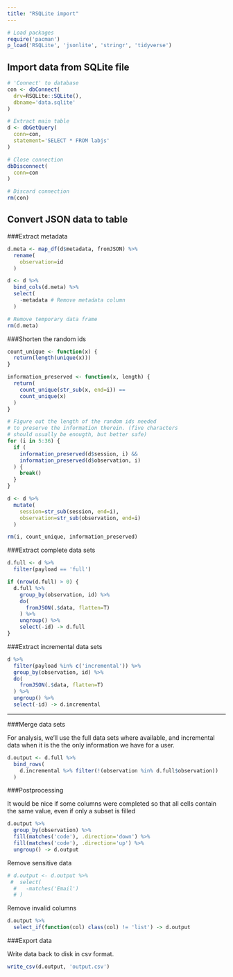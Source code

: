 ```yaml
---
title: "RSQLite import"
---
```


```r
# Load packages
require('pacman')
p_load('RSQLite', 'jsonlite', 'stringr', 'tidyverse')
```

Import data from SQLite file
----------------------------

```r
# 'Connect' to database
con <- dbConnect(
  drv=RSQLite::SQLite(),
  dbname='data.sqlite'
)

# Extract main table
d <- dbGetQuery(
  conn=con,
  statement='SELECT * FROM labjs'
)

# Close connection
dbDisconnect(
  conn=con
)

# Discard connection
rm(con)
```

Convert JSON data to table
--------------------------

###Extract metadata

```r
d.meta <- map_df(d$metadata, fromJSON) %>%
  rename(
    observation=id
  )

d <- d %>%
  bind_cols(d.meta) %>%
  select(
    -metadata # Remove metadata column
  )

# Remove temporary data frame
rm(d.meta)
```

###Shorten the random ids

```r
count_unique <- function(x) {
  return(length(unique(x)))
}

information_preserved <- function(x, length) {
  return(
    count_unique(str_sub(x, end=i)) ==
    count_unique(x)
  )
}

# Figure out the length of the random ids needed
# to preserve the information therein. (five characters
# should usually be enougth, but better safe)
for (i in 5:36) {
  if (
    information_preserved(d$session, i) &&
    information_preserved(d$observation, i)
  ) {
    break()
  }
}

d <- d %>%
  mutate(
    session=str_sub(session, end=i),
    observation=str_sub(observation, end=i)
  )

rm(i, count_unique, information_preserved)
```


###Extract complete data sets

```r
d.full <- d %>%
  filter(payload == 'full')

if (nrow(d.full) > 0) {
  d.full %>%
    group_by(observation, id) %>%
    do(
      fromJSON(.$data, flatten=T)
    ) %>%
    ungroup() %>%
    select(-id) -> d.full
}
```

###Extract incremental data sets

```r
d %>%
  filter(payload %in% c('incremental')) %>%
  group_by(observation, id) %>%
  do(
    fromJSON(.$data, flatten=T)
  ) %>%
  ungroup() %>%
  select(-id) -> d.incremental
```

----

###Merge data sets

For analysis, we'll use the full data sets where available, and incremental data when it is the the only information we have for a user.

```r
d.output <- d.full %>%
  bind_rows(
    d.incremental %>% filter(!(observation %in% d.full$observation))
  )
```

###Postprocessing

It would be nice if some columns were completed so that all cells contain the same value, even if only a subset is filled

```r
d.output %>%
  group_by(observation) %>%
  fill(matches('code'), .direction='down') %>%
  fill(matches('code'), .direction='up') %>%
  ungroup() -> d.output
```

Remove sensitive data

```r
# d.output <- d.output %>%
 #  select(
  #   -matches('Email')
  # )
```

Remove invalid columns

```r
d.output %>%
  select_if(function(col) class(col) != 'list') -> d.output
```


###Export data

Write data back to disk in csv format.

```r
write_csv(d.output, 'output.csv')
```
